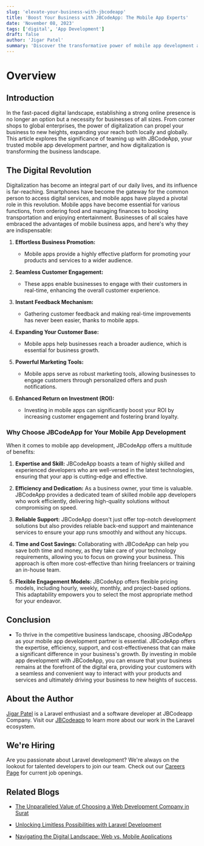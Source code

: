 ```yaml
---
slug: 'elevate-your-business-with-jbcodeapp'
title: 'Boost Your Business with JBCodeApp: The Mobile App Experts'
date: 'November 08, 2023'
tags: ['digital', 'App Development']
draft: false
author: 'Jigar Patel'
summary: 'Discover the transformative power of mobile app development and why JBCodeApp is the trusted partner to help your business thrive in the digital landscape.'
---
```


# Overview

<TOCInline
  toc={props.toc}
  exclude="Overview"
  toHeading={2}
  defaultimage="elevate-your-business-with-jbcodeapp"
/>

## Introduction

In the fast-paced digital landscape, establishing a strong online presence is no longer an option but a necessity for businesses of all sizes. From corner shops to global enterprises, the power of digitalization can propel your business to new heights, expanding your reach both locally and globally. This article explores the significance of teaming up with JBCodeApp, your trusted mobile app development partner, and how digitalization is transforming the business landscape.

## The Digital Revolution

Digitalization has become an integral part of our daily lives, and its influence is far-reaching. Smartphones have become the gateway for the common person to access digital services, and mobile apps have played a pivotal role in this revolution. Mobile apps have become essential for various functions, from ordering food and managing finances to booking transportation and enjoying entertainment. Businesses of all scales have embraced the advantages of mobile business apps, and here's why they are indispensable:

1. **Effortless Business Promotion:**

   - Mobile apps provide a highly effective platform for promoting your products and services to a wider audience.

2. **Seamless Customer Engagement:**

   - These apps enable businesses to engage with their customers in real-time, enhancing the overall customer experience.

3. **Instant Feedback Mechanism:**

   - Gathering customer feedback and making real-time improvements has never been easier, thanks to mobile apps.

4. **Expanding Your Customer Base:**

   - Mobile apps help businesses reach a broader audience, which is essential for business growth.

5. **Powerful Marketing Tools:**

   - Mobile apps serve as robust marketing tools, allowing businesses to engage customers through personalized offers and push notifications.

6. **Enhanced Return on Investment (ROI):**
   - Investing in mobile apps can significantly boost your ROI by increasing customer engagement and fostering brand loyalty.

### Why Choose JBCodeApp for Your Mobile App Development

When it comes to mobile app development, JBCodeApp offers a multitude of benefits:

1. **Expertise and Skill:** JBCodeApp boasts a team of highly skilled and experienced developers who are well-versed in the latest technologies, ensuring that your app is cutting-edge and effective.

2. **Efficiency and Dedication:** As a business owner, your time is valuable. JBCodeApp provides a dedicated team of skilled mobile app developers who work efficiently, delivering high-quality solutions without compromising on speed.

3. **Reliable Support:** JBCodeApp doesn't just offer top-notch development solutions but also provides reliable back-end support and maintenance services to ensure your app runs smoothly and without any hiccups.

4. **Time and Cost Savings:** Collaborating with JBCodeApp can help you save both time and money, as they take care of your technology requirements, allowing you to focus on growing your business. This approach is often more cost-effective than hiring freelancers or training an in-house team.

5. **Flexible Engagement Models:** JBCodeApp offers flexible pricing models, including hourly, weekly, monthly, and project-based options. This adaptability empowers you to select the most appropriate method for your endeavor.

## Conclusion

- To thrive in the competitive business landscape, choosing JBCodeApp as your mobile app development partner is essential. JBCodeApp offers the expertise, efficiency, support, and cost-effectiveness that can make a significant difference in your business's growth. By investing in mobile app development with JBCodeApp, you can ensure that your business remains at the forefront of the digital era, providing your customers with a seamless and convenient way to interact with your products and services and ultimately driving your business to new heights of success.

## About the Author

[Jigar Patel](https://expertlaravel.com) is a Laravel enthusiast and a software developer at JBCodeapp Company. Visit our [JBCodeapp](https://jbcodeapp.com) to learn more about our work in the Laravel ecosystem.

## We're Hiring

Are you passionate about Laravel development? We're always on the lookout for talented developers to join our team. Check out our [Careers Page](https://jbcodeapp.com/career) for current job openings.

## Related Blogs

- [The Unparalleled Value of Choosing a Web Development Company in Surat](surat-web-development-services-exceptional-value)

- [Unlocking Limitless Possibilities with Laravel Development](limitless-possibilities-laravel)

- [Navigating the Digital Landscape: Web vs. Mobile Applications](web-vs-mobile-applications-digital-landscape)
